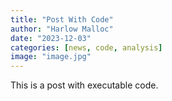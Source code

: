 ```yaml
---
title: "Post With Code"
author: "Harlow Malloc"
date: "2023-12-03"
categories: [news, code, analysis]
image: "image.jpg"
---
```


This is a post with executable code.
